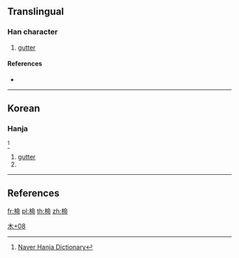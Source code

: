 ==Translingual==

===Han character===
{{Han char|rn=75|rad=木|as=08|sn=12|four=|canj=DOML|ids=⿰木命}}

# [[gutter]]

====References====
* {{Han ref|kx=0537.131|dkj=|dj=0924.150|hdz=21235.031|uh=6927|ud=26919|bh=|bd=}}

----

==Korean==

===Hanja===
{{ko-hanja|hangeul=[[명]]|eumhun=|rv=myeong|mr=myŏng|y=myeng}}<ref>[http://hanja.naver.com/search?query=%E6%A4%A7 Naver Hanja Dictionary]</ref>

# [[gutter]]
# {{defn|lang=ko|sort=木08}}

[[Category:Korean-only CJKV Characters|木+08]]

----

==References==
<references/>

[[fr:椧]]
[[pl:椧]]
[[th:椧]]
[[zh:椧]]